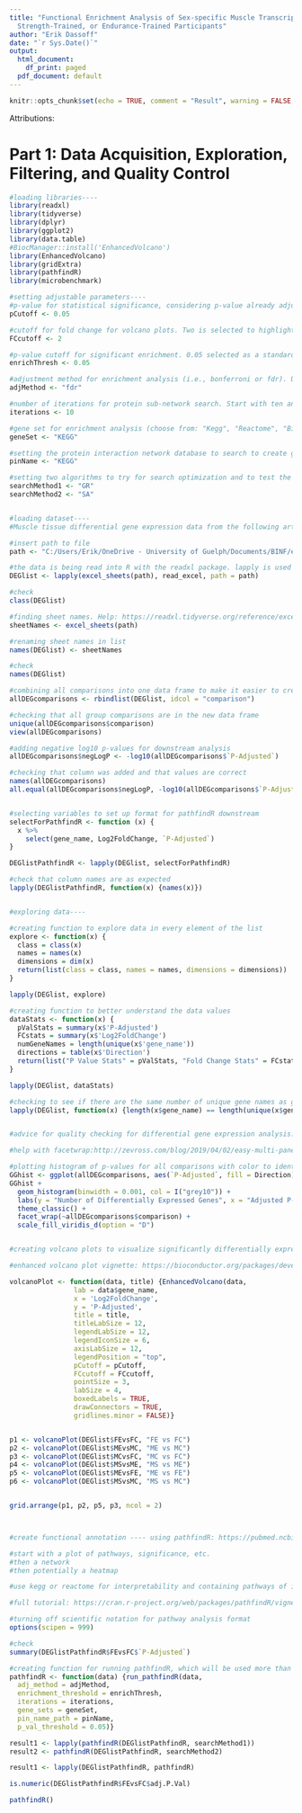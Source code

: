 ```yaml
---
title: "Functional Enrichment Analysis of Sex-specific Muscle Transcriptome from Sedentary,
  Strength-Trained, or Endurance-Trained Participants"
author: "Erik Dassoff"
date: "`r Sys.Date()`"
output:
  html_document:
    df_print: paged
  pdf_document: default
---
```


```r
knitr::opts_chunk$set(echo = TRUE, comment = "Result", warning = FALSE, message = FALSE)

```
Attributions: 



# Part 1: Data Acquisition, Exploration, Filtering, and Quality Control

```r
#loading libraries----
library(readxl)
library(tidyverse)
library(dplyr)
library(ggplot2)
library(data.table)
#BiocManager::install('EnhancedVolcano')
library(EnhancedVolcano)
library(gridExtra)
library(pathfindR)
library(microbenchmark)

#setting adjustable parameters----
#p-value for statistical significance, considering p-value already adjusted for false discovery rate. 0.05 is selected to consider a level of statistical significance that limits the false discovery rate of all significant results to less than 5%.
pCutoff <- 0.05

#cutoff for fold change for volcano plots. Two is selected to highlight reasonably large differentially expressed genes that are likely to have high biological relevance.
FCcutoff <- 2

#p-value cutoff for significant enrichment. 0.05 selected as a standard level and to not be overly exclusive.
enrichThresh <- 0.05

#adjustment method for enrichment analysis (i.e., bonferroni or fdr). Using fdr to be consistent with differential expression analysis.
adjMethod <- "fdr"

#number of iterations for protein sub-network search. Start with ten and increase for greater coverage of functional pathways.
iterations <- 10

#gene set for enrichment analysis (choose from: "Kegg", "Reactome", "BioCarta", "GO-all", "Go-BP", "GO-CC", "GO-MF", "cell_markers", "mmu_KEGG"). Starting with KEGG, because it contains biological pathways of interest with good interpretability.
geneSet <- "KEGG"

#setting the protein interaction network database to search to create gene interaction networks (choose from: "Biogrid", "STRING", "KEGG", "GeneMania", "IntAct", "mmu_STRING"). Starting with KEGG to be consistent with enrichment analysis choice.
pinName <- "KEGG"

#setting two algorithms to try for search optimization and to test the execution time (choose from greedy search ["GR"], simulated annealing ["SA"], and genetic algorithm ["GA"]). Starting with greedy search, since it is the default, and simulated annealing, since we're interested in finding a global optimum. The greedy algorithm has a similar target, but truncates the number of steps, so may be shorter.
searchMethod1 <- "GR"
searchMethod2 <- "SA"


#loading dataset----
#Muscle tissue differential gene expression data from the following article as a downloadable excel file in the xlsx format: https://www.sciencedirect.com/science/article/pii/S2211124720307890#abs0015

#insert path to file
path <- "C:/Users/Erik/OneDrive - University of Guelph/Documents/BINF/enduranceTrainingDEG.xlsx"

#the data is being read into R with the readxl package. lapply is used to load every sheet in the excel file.
DEGlist <- lapply(excel_sheets(path), read_excel, path = path)

#check
class(DEGlist)

#finding sheet names. Help: https://readxl.tidyverse.org/reference/excel_sheets.html
sheetNames <- excel_sheets(path)

#renaming sheet names in list
names(DEGlist) <- sheetNames

#check
names(DEGlist)

#combining all comparisons into one data frame to make it easier to create multiple figures in one grid using facet wrap, and for other downstream processing.
allDEGcomparisons <- rbindlist(DEGlist, idcol = "comparison")

#checking that all group comparisons are in the new data frame
unique(allDEGcomparisons$comparison)
view(allDEGcomparisons)

#adding negative log10 p-values for downstream analysis
allDEGcomparisons$negLogP <- -log10(allDEGcomparisons$`P-Adjusted`)

#checking that column was added and that values are correct
names(allDEGcomparisons)
all.equal(allDEGcomparisons$negLogP, -log10(allDEGcomparisons$`P-Adjusted`))


#selecting variables to set up format for pathfindR downstream
selectForPathfindR <- function (x) {
  x %>%
    select(gene_name, Log2FoldChange, `P-Adjusted`)
}

DEGlistPathfindR <- lapply(DEGlist, selectForPathfindR)

#check that column names are as expected
lapply(DEGlistPathfindR, function(x) {names(x)})


#exploring data----

#creating function to explore data in every element of the list
explore <- function(x) {
  class = class(x)
  names = names(x)
  dimensions = dim(x)
  return(list(class = class, names = names, dimensions = dimensions))
}

lapply(DEGlist, explore)

#creating function to better understand the data values
dataStats <- function(x) {
  pValStats = summary(x$'P-Adjusted')
  FCstats = summary(x$'Log2FoldChange')
  numGeneNames = length(unique(x$'gene_name'))
  directions = table(x$'Direction')
  return(list("P Value Stats" = pValStats, "Fold Change Stats" = FCstats, "Number of Unique Genes" = numGeneNames, "Change Directions" = directions))
}

lapply(DEGlist, dataStats)

#checking to see if there are the same number of unique gene names as gene names overall for each list element. If so, these can serve as the unique identifiers for each element in each list, although still not overall, since there are some of the same gene names for each sample comparison
lapply(DEGlist, function(x) {length(x$gene_name) == length(unique(x$gene_name))})


#advice for quality checking for differential gene expression analysis: https://physiology.med.cornell.edu/faculty/skrabanek/lab/angsd/lecture_notes/08_practical_DE.pdf

#help with facetwrap:http://zevross.com/blog/2019/04/02/easy-multi-panel-plots-in-r-using-facet_wrap-and-facet_grid-from-ggplot2/

#plotting histogram of p-values for all comparisons with color to identify which are up- or down-regulated. Any comparisons with only up- or down-regulated genes are likely to not be of high quality.
GGhist <- ggplot(allDEGcomparisons, aes(`P-Adjusted`, fill = Direction))
GGhist +
  geom_histogram(binwidth = 0.001, col = I("grey10")) +
  labs(y = "Number of Differentially Expressed Genes", x = "Adjusted P-Value") +
  theme_classic() +
  facet_wrap(~allDEGcomparisons$comparison) +
  scale_fill_viridis_d(option = "D")


#creating volcano plots to visualize significantly differentially expressed genes with high significance

#enhanced volcano plot vignette: https://bioconductor.org/packages/devel/bioc/vignettes/EnhancedVolcano/inst/doc/EnhancedVolcano.html

volcanoPlot <- function(data, title) {EnhancedVolcano(data,
                lab = data$gene_name,
                x = 'Log2FoldChange',
                y = 'P-Adjusted',
                title = title,
                titleLabSize = 12,
                legendLabSize = 12,
                legendIconSize = 6,
                axisLabSize = 12,
                legendPosition = "top",
                pCutoff = pCutoff,
                FCcutoff = FCcutoff,
                pointSize = 3,
                labSize = 4,
                boxedLabels = TRUE,
                drawConnectors = TRUE,
                gridlines.minor = FALSE)}


p1 <- volcanoPlot(DEGlist$FEvsFC, "FE vs FC")
p2 <- volcanoPlot(DEGlist$MEvsMC, "ME vs MC")
p3 <- volcanoPlot(DEGlist$MCvsFC, "MC vs FC")
p4 <- volcanoPlot(DEGlist$MSvsME, "MS vs ME")
p5 <- volcanoPlot(DEGlist$MEvsFE, "ME vs FE")
p6 <- volcanoPlot(DEGlist$MSvsMC, "MS vs MC")


grid.arrange(p1, p2, p5, p3, ncol = 2)



#create functional annotation ---- using pathfindR: https://pubmed.ncbi.nlm.nih.gov/31608109/

#start with a plot of pathways, significance, etc.
#then a network
#then potentially a heatmap

#use kegg or reactome for interpretability and containing pathways of interest (metabolic disease and aging-related pathways)

#full tutorial: https://cran.r-project.org/web/packages/pathfindR/vignettes/intro_vignette.html

#turning off scientific notation for pathway analysis format
options(scipen = 999)

#check
summary(DEGlistPathfindR$FEvsFC$`P-Adjusted`)

#creating function for running pathfindR, which will be used more than once downstream
pathfindR <- function(data) {run_pathfindR(data,
  adj_method = adjMethod,
  enrichment_threshold = enrichThresh,
  iterations = iterations,
  gene_sets = geneSet,
  pin_name_path = pinName,
  p_val_threshold = 0.05)}

result1 <- lapply(pathfindR(DEGlistPathfindR, searchMethod1))
result2 <- pathfindR(DEGlistPathfindR, searchMethod2)

result1 <- lapply(DEGlistPathfindR, pathfindR)

is.numeric(DEGlistPathfindR$FEvsFC$adj.P.Val)

pathfindR()











```

